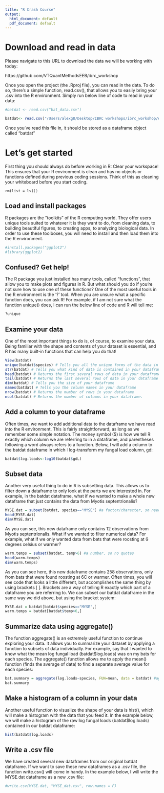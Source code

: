 ```yaml
---
title: "R Crash Course"
output:
  html_document: default
  pdf_document: default
---
```


# Download and read in data
Please navigate to this URL to download the data we will be working with today:

https://github.com/VTQuantMethodsEEB/ibrc_workshop

Once you open the project (the .Rproj file), you can read in the data. To do so, there's a simple function, read.csv(), that allows you to easily bring your .csv into the R environment. Simply run below line of code to read in your data: 

```r
#batdat <- read.csv("bat_data.csv")
```

```r
batdat<- read.csv("/Users/alexg8/Desktop/IBRC workshops/ibrc_workshop/data_management/bat_data.csv")
```


Once you've read this file in, it should be stored as a dataframe object called "batdat"

# Let's get started
First thing you should always do before working in R: Clear your workspace! This ensures that your R environment is clean and has no objects or functions defined during previous coding sessions. Think of this as cleaning your whiteboard before you start coding. 

```{}
rm(list = ls())
```


## Load and install packages

R packages are the "toolkits" of the R computing world. They offer users unique tools suited to whatever it is they want to do, from cleaning data, to building beautiful figures, to creating apps, to analyzing biological data. In order to use these toolboxes, you will need to install and then load them into the R environment. 

```r
#install.packages("ggplot2")
#library(ggplot2)
```

## Confused? Get help!

The R package you just installed has many tools, called "functions", that allow you to make plots and figures in R. But what should you do if you're not sure how to use one of these functions? One of the most useful tools in the R environment is the '?' tool. When you are unsure what a specific function does, you can ask R! For example, if I am not sure what the function unique() does, I can run the below line of code and R will tell me: 

```r
?unique
```

## Examine your data

One of the most important things to do is, of course, to examine your data. Being familiar with the shape and contents of your dataset is essential, and R has many built-in functions that can help you do that!

```r
View(batdat)
unique(batdat$species) # Tells you all the unique forms of the data in the specified column ($species)
str(batdat) # Tells you what kind of data is contained in your dataframe
head(batdat) # Returns the first several rows of data in your dataframe
tail(batdat) # Returns the last several rows of data in your dataframe
dim(batdat) # Tells you the size of your dataframe
names(batdat) # Tells you the column names in your dataframe
nrow(batdat) # Returns the number of rows in your dataframe
ncol(batdat) # Returns the number of columns in your dataframe.
```

## Add a column to your dataframe

Often times, we want to add additional data to the dataframe we have read into the R environment. This is fairly straightforward, as long as we remember some simple notation. The money symbol ($) is how we tell R exactly which column we are referring to in a dataframe, and parentheses following a word always refers to a function. Below, I will add a column to the batdat dataframe in which I log-transform my fungal load column, gd:

```r
batdat$log.loads<-log10(batdat$gdL)
```

## Subset data

Another very useful thing to do in R is subsetting data. This allows us to filter down a dataframe to only look at the parts we are interested in. For example, in the batdat dataframe, what if we wanted to make a whole new dataframe that just contains the data from Myotis septentrionalis?

```r
MYSE.dat = subset(batdat, species=="MYSE") #a factor/character, so need == and quotes
head(MYSE.dat)
dim(MYSE.dat)
```

As you can see, this new dataframe only contains 12 observations from Myotis septentrionalis. What if we wanted to filter numerical data? For example, what if we only wanted data from bats that were roosting at 6 degrees celsius or warmer? 

```r
warm.temps = subset(batdat, temp>6) #a number, so no quotes
head(warm.temps)
dim(warm.temps)
```

As you can see here, this new dataframe contains 258 observations, only from bats that were found roosting at 6C or warmer. Often times, you will see code that looks a little different, but accomplishes the same thing by using brackets [ ]. Brackets are a way of telling R exactly which part of a dataframe you are referring to. We can subset our batdat dataframe in the same way we did above, but using the bracket system: 

```r
MYSE.dat = batdat[batdat$species=="MYSE",]
warm.temps = batdat[batdat$temp>6,]
```

## Summarize data using aggregate()

The function aggregate() is an extremely useful function to continue exploring your data. It allows you to summarize your dataset by applying a function to subsets of data individually. For example, say that I wanted to know what the mean log fungal load (batdat$log.loads) was on my bats for each species. The aggregate() function allows me to apply the mean() function (finds the average of data) to find a separate average value for each species:

```r
bat.summary = aggregate(log.loads~species, FUN=mean, data = batdat) #aggregate data using the mean to give fungal loads by species
bat.summary

```

## Make a histogram of a column in your data

Another useful function to visualize the shape of your data is hist(), which will make a histogram with the data that you feed it. In the example below, we will make a histogram of the raw log fungal loads (batdat$log.loads) contained in our batdat dataframe: 

```r
hist(batdat$log.loads)
```

## Write a .csv file

We have created several new dataframes from our original batdat dataframe. If we want to save these new dataframes as a .csv file, the function write.csv() will come in handy. In the example below, I will write the MYSE.dat dataframe as a new .csv file:

```r
#write.csv(MYSE.dat, "MYSE_dat.csv", row.names = F)
```
